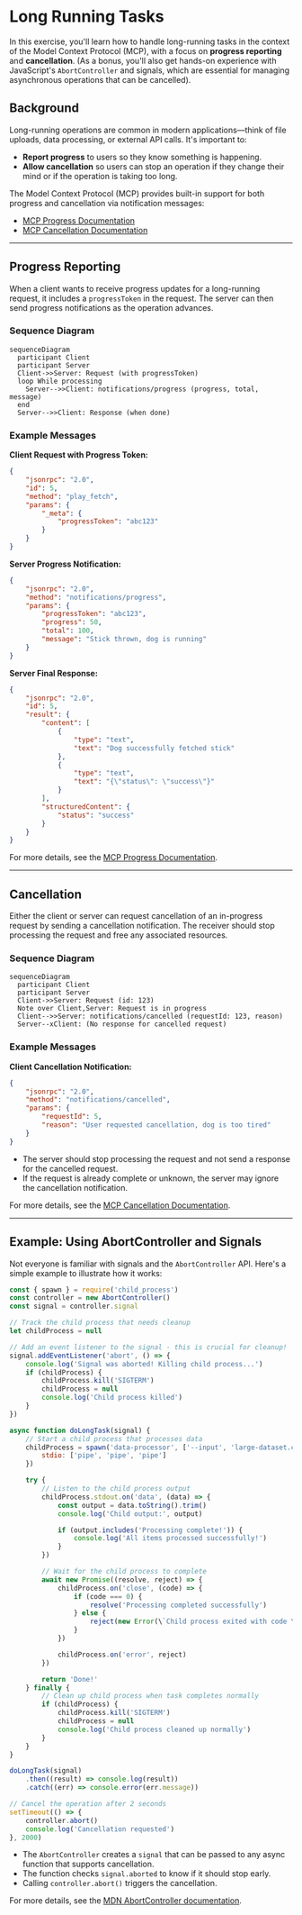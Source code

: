 # Long Running Tasks

In this exercise, you'll learn how to handle long-running tasks in the context of the Model Context Protocol (MCP), with a focus on **progress reporting** and **cancellation**. (As a bonus, you'll also get hands-on experience with JavaScript's `AbortController` and signals, which are essential for managing asynchronous operations that can be cancelled).

## Background

Long-running operations are common in modern applications—think of file uploads, data processing, or external API calls. It's important to:

- **Report progress** to users so they know something is happening.
- **Allow cancellation** so users can stop an operation if they change their mind or if the operation is taking too long.

The Model Context Protocol (MCP) provides built-in support for both progress and cancellation via notification messages:

- [MCP Progress Documentation](https://modelcontextprotocol.io/specification/2025-06-18/basic/utilities/progress)
- [MCP Cancellation Documentation](https://modelcontextprotocol.io/specification/2025-06-18/basic/utilities/cancellation)

---

## Progress Reporting

When a client wants to receive progress updates for a long-running request, it includes a `progressToken` in the request. The server can then send progress notifications as the operation advances.

### Sequence Diagram

```mermaid
sequenceDiagram
  participant Client
  participant Server
  Client->>Server: Request (with progressToken)
  loop While processing
    Server-->>Client: notifications/progress (progress, total, message)
  end
  Server-->>Client: Response (when done)
```

### Example Messages

**Client Request with Progress Token:**

```json
{
	"jsonrpc": "2.0",
	"id": 5,
	"method": "play_fetch",
	"params": {
		"_meta": {
			"progressToken": "abc123"
		}
	}
}
```

**Server Progress Notification:**

```json
{
	"jsonrpc": "2.0",
	"method": "notifications/progress",
	"params": {
		"progressToken": "abc123",
		"progress": 50,
		"total": 100,
		"message": "Stick thrown, dog is running"
	}
}
```

**Server Final Response:**

```json
{
	"jsonrpc": "2.0",
	"id": 5,
	"result": {
		"content": [
			{
				"type": "text",
				"text": "Dog successfully fetched stick"
			},
			{
				"type": "text",
				"text": "{\"status\": \"success\"}"
			}
		],
		"structuredContent": {
			"status": "success"
		}
	}
}
```

For more details, see the [MCP Progress Documentation](https://modelcontextprotocol.io/specification/2025-06-18/basic/utilities/progress).

---

## Cancellation

Either the client or server can request cancellation of an in-progress request by sending a cancellation notification. The receiver should stop processing the request and free any associated resources.

### Sequence Diagram

```mermaid
sequenceDiagram
  participant Client
  participant Server
  Client->>Server: Request (id: 123)
  Note over Client,Server: Request is in progress
  Client-->>Server: notifications/cancelled (requestId: 123, reason)
  Server--xClient: (No response for cancelled request)
```

### Example Messages

**Client Cancellation Notification:**

```json
{
	"jsonrpc": "2.0",
	"method": "notifications/cancelled",
	"params": {
		"requestId": 5,
		"reason": "User requested cancellation, dog is too tired"
	}
}
```

- The server should stop processing the request and not send a response for the cancelled request.
- If the request is already complete or unknown, the server may ignore the cancellation notification.

For more details, see the [MCP Cancellation Documentation](https://modelcontextprotocol.io/specification/2025-06-18/basic/utilities/cancellation).

---

## Example: Using AbortController and Signals

Not everyone is familiar with signals and the `AbortController` API. Here's a simple example to illustrate how it works:

```js
const { spawn } = require('child_process')
const controller = new AbortController()
const signal = controller.signal

// Track the child process that needs cleanup
let childProcess = null

// Add an event listener to the signal - this is crucial for cleanup!
signal.addEventListener('abort', () => {
	console.log('Signal was aborted! Killing child process...')
	if (childProcess) {
		childProcess.kill('SIGTERM')
		childProcess = null
		console.log('Child process killed')
	}
})

async function doLongTask(signal) {
	// Start a child process that processes data
	childProcess = spawn('data-processor', ['--input', 'large-dataset.csv', '--output', 'processed-data.json'], {
		stdio: ['pipe', 'pipe', 'pipe']
	})

	try {
		// Listen to the child process output
		childProcess.stdout.on('data', (data) => {
			const output = data.toString().trim()
			console.log('Child output:', output)

			if (output.includes('Processing complete!')) {
				console.log('All items processed successfully!')
			}
		})

		// Wait for the child process to complete
		await new Promise((resolve, reject) => {
			childProcess.on('close', (code) => {
				if (code === 0) {
					resolve('Processing completed successfully')
				} else {
					reject(new Error(\`Child process exited with code \${code}\``))
				}
			})

			childProcess.on('error', reject)
		})

		return 'Done!'
	} finally {
		// Clean up child process when task completes normally
		if (childProcess) {
			childProcess.kill('SIGTERM')
			childProcess = null
			console.log('Child process cleaned up normally')
		}
	}
}

doLongTask(signal)
	.then((result) => console.log(result))
	.catch((err) => console.error(err.message))

// Cancel the operation after 2 seconds
setTimeout(() => {
	controller.abort()
	console.log('Cancellation requested')
}, 2000)
```

- The `AbortController` creates a `signal` that can be passed to any async function that supports cancellation.
- The function checks `signal.aborted` to know if it should stop early.
- Calling `controller.abort()` triggers the cancellation.

For more details, see the [MDN AbortController documentation](https://developer.mozilla.org/en-US/docs/Web/API/AbortController/signal).
